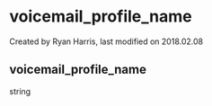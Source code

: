 
# voicemail_profile_name 

 Created by  Ryan Harris, last modified on 2018.02.08

## voicemail_profile_name

string


